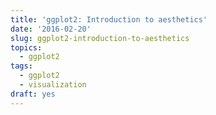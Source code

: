 ```yaml
---
title: 'ggplot2: Introduction to aesthetics'
date: '2016-02-20'
slug: ggplot2-introduction-to-aesthetics
topics:
  - ggplot2
tags:
  - ggplot2
  - visualization
draft: yes
---
```


